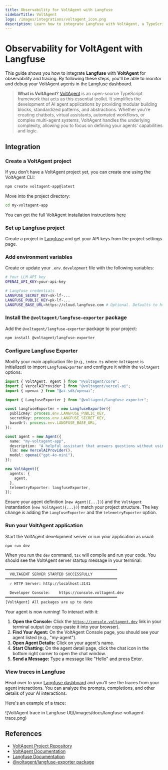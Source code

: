 ```yaml
---
title: Observability for VoltAgent with Langfuse
sidebarTitle: VoltAgent
logo: /images/integrations/voltagent_icon.png
description: Learn how to integrate Langfuse with VoltAgent, a TypeScript agent framework, to monitor, debug, and analyze your AI applications.
---
```


# Observability for VoltAgent with Langfuse

This guide shows you how to integrate **Langfuse** with **VoltAgent** for observability and tracing. By following these steps, you'll be able to monitor and debug your VoltAgent agents in the Langfuse dashboard.

> **What is VoltAgent?** [VoltAgent](https://github.com/voltagent/voltagent) is an open-source TypeScript framework that acts as this essential toolkit. It simplifies the development of AI agent applications by providing modular building blocks, standardized patterns, and abstractions. Whether you're creating chatbots, virtual assistants, automated workflows, or complex multi-agent systems, VoltAgent handles the underlying complexity, allowing you to focus on defining your agents' capabilities and logic.

## Integration

<Steps>

### Create a VoltAgent project

If you don't have a VoltAgent project yet, you can create one using the VoltAgent CLI:

```bash
npm create voltagent-app@latest
```

Move into the project directory:

```bash
cd my-voltagent-app
```

You can get the full VoltAgent installation instructions [here](https://voltagent.dev/docs/quick-start/)

### Set up Langfuse project

Create a project in [Langfuse](https://cloud.langfuse.com) and get your API keys from the project settings page.

### Add environment variables

Create or update your `.env.development` file with the following variables:

```bash
# Your LLM API key
OPENAI_API_KEY=your-api-key

# Langfuse credentials
LANGFUSE_SECRET_KEY=sk-lf-...
LANGFUSE_PUBLIC_KEY=pk-lf-...
LANGFUSE_BASE_URL=https://cloud.langfuse.com # Optional. Defaults to https://cloud.langfuse.com
```

### Install the `@voltagent/langfuse-exporter` package

Add the `@voltagent/langfuse-exporter` package to your project:

```bash
npm install @voltagent/langfuse-exporter
```

### Configure Langfuse Exporter

Modify your main application file (e.g., `index.ts` where `VoltAgent` is initialized) to import `LangfuseExporter` and configure it within the `VoltAgent` options:

```typescript
import { VoltAgent, Agent } from "@voltagent/core";
import { VercelAIProvider } from "@voltagent/vercel-ai";
import { openai } from "@ai-sdk/openai";

import { LangfuseExporter } from "@voltagent/langfuse-exporter";

const langfuseExporter = new LangfuseExporter({
  publicKey: process.env.LANGFUSE_PUBLIC_KEY,
  secretKey: process.env.LANGFUSE_SECRET_KEY,
  baseUrl: process.env.LANGFUSE_BASE_URL,
});

const agent = new Agent({
  name: "my-voltagent-app",
  description: "A helpful assistant that answers questions without using tools",
  llm: new VercelAIProvider(),
  model: openai("gpt-4o-mini"),
});

new VoltAgent({
  agents: {
    agent,
  },
  telemetryExporter: langfuseExporter,
});
```

<Callout type="info">

Ensure your agent definition (`new Agent({...})`) and the `VoltAgent` instantiation (`new VoltAgent({...})`) match your project structure. The key change is adding the `LangfuseExporter` and the `telemetryExporter` option.

</Callout>

### Run your VoltAgent application

Start the VoltAgent development server or run your application as usual:

```bash
npm run dev
```

When you run the `dev` command, `tsx` will compile and run your code. You should see the VoltAgent server startup message in your terminal:

```bash
══════════════════════════════════════════════════
  VOLTAGENT SERVER STARTED SUCCESSFULLY
══════════════════════════════════════════════════
  ✓ HTTP Server: http://localhost:3141

  Developer Console:    https://console.voltagent.dev
══════════════════════════════════════════════════
[VoltAgent] All packages are up to date
```

Your agent is now running! To interact with it:

1.  **Open the Console:** Click the [`https://console.voltagent.dev`](https://console.voltagent.dev) link in your terminal output (or copy-paste it into your browser).
2.  **Find Your Agent:** On the VoltAgent Console page, you should see your agent listed (e.g., "my-agent").
3.  **Open Agent Details:** Click on your agent's name.
4.  **Start Chatting:** On the agent detail page, click the chat icon in the bottom right corner to open the chat window.
5.  **Send a Message:** Type a message like "Hello" and press Enter.

### View traces in Langfuse

Head over to your [Langfuse dashboard](https://cloud.langfuse.com) and you'll see the traces from your agent interactions. You can analyze the prompts, completions, and other details of your AI interactions.

Here's an example of a trace:

<Frame>
  ![VoltAgent trace in Langfuse UI](/images/docs/langfuse-voltagent-trace.png)
</Frame>

</Steps>

## References

- [VoltAgent Project Repository](https://github.com/voltagent/voltagent)
- [VoltAgent Documentation](https://voltagent.dev/docs/)
- [Langfuse Documentation](https://langfuse.com/docs)
- [@voltagent/langfuse-exporter package](https://www.npmjs.com/package/@voltagent/langfuse-exporter)
